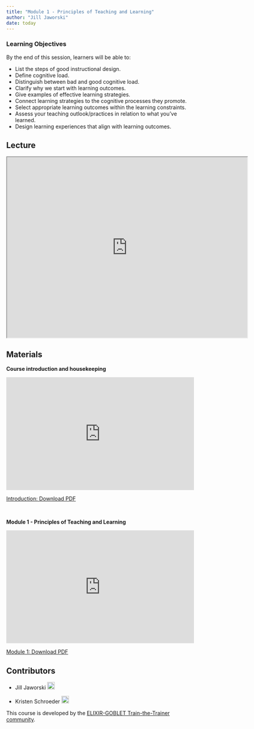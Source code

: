 ```yaml
---
title: "Module 1 - Principles of Teaching and Learning"
author: "Jill Jaworski"
date: today
---
```


::: {.callout-tip}
### Learning Objectives

By the end of this session, learners will be able to:

- List the steps of good instructional design.
- Define cognitive load.
- Distinguish between bad and good cognitive load.
- Clarify why we start with learning outcomes.
- Give examples of effective learning strategies.
- Connect learning strategies to the cognitive processes they promote.
- Select appropriate learning outcomes within the learning constraints.
- Assess your teaching outlook/practices in relation to what you’ve learned.
- Design learning experiences that align with learning outcomes.

:::

## Lecture

<iframe src="https://drive.google.com/file/d/1rURIT1KxlEpKMiS6PrnH5tP2Q2QMNwbZ/preview" width="640" height="480" allow="autoplay"></iframe>


## Materials

**Course introduction and housekeeping**

<iframe style="border: none;" title="Iframe Example" src="https://docs.google.com/presentation/d/1yjazFiQZFZclHkeI_8rW-JON35IiXqyk/preview" width="500" height="300" data-mce-fragment="1"></iframe>


<a class="inline_disabled" href="https://docs.google.com/presentation/d/1yjazFiQZFZclHkeI_8rW-JON35IiXqyk/export/pdf" target="_blank" rel="noopener">Introduction: Download PDF</a>

<br>

**Module 1 - Principles of Teaching and Learning**

<iframe style="border: none;" title="Iframe Example" src="https://docs.google.com/presentation/d/10GCIRj5xP5Eugoa37kNIJ9x3uLgFneXf/preview" width="500" height="300" data-mce-fragment="1"></iframe>


<a class="inline_disabled" href="https://docs.google.com/presentation/d/10GCIRj5xP5Eugoa37kNIJ9x3uLgFneXf/export/pdf" target="_blank" rel="noopener">Module 1: Download PDF</a>

## Contributors

- Jill Jaworski <a href="https://orcid.org/0009-0006-2607-5256" rel="orcid"><img src="img/ORCID_Logomark.png" alt="" width="20" height="20"/></a>

- Kristen Schroeder <a href="https://orcid.org/0000-0002-6271-4530" rel="orcid"><img src="img/ORCID_Logomark.png" alt="" width="20" height="20"/></a>


This course is developed by the [ELIXIR-GOBLET Train-the-Trainer community](https://elixir-europe.org/platforms/training/train-the-trainer).